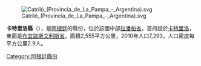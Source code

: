 [[Image:Catriló_(Provincia_de_La_Pampa_-_Argentina).svg|right]]

{{Coord|36|24|23|S|63|25|25|W|display=title}}

'''卡特里洛縣'''（{{lang-es|Departamento Catriló}}），是[[阿根廷|阿根廷]]的縣份，位於該國中部[[拉潘帕省|拉潘帕省]]，首府設於[[卡特里洛|卡特里洛]]，東面是[[布宜諾斯艾利斯省|布宜諾斯艾利斯省]]，面積2,555平方公里，2010年人口7,293，人口密度每平方公里2.9人。

{{Argentina-geo-stub}}
[[Category:阿根廷縣份|Category:阿根廷縣份]]